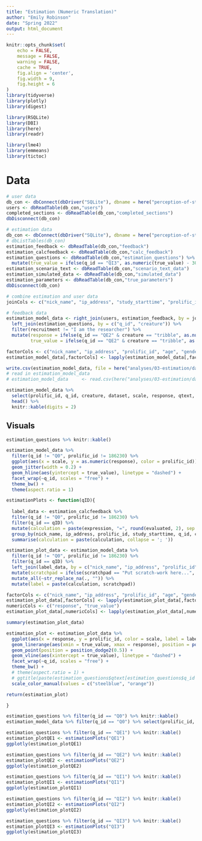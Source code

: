 ```yaml
---
title: "Estimation (Numeric Translation)"
author: "Emily Robinson"
date: "Spring 2022"
output: html_document
---
```


```r
knitr::opts_chunk$set(
	echo = FALSE,
	message = FALSE,
	warning = FALSE,
	cache = TRUE,
	fig.align = 'center',
	fig.width = 9,
	fig.height = 6
)
library(tidyverse)
library(plotly)
library(digest)

library(RSQLite)
library(DBI)
library(here)
library(readr)

library(lme4)
library(emmeans)
library(tictoc)
```

# Data

```r
# user data
db_con <- dbConnect(dbDriver("SQLite"), dbname = here("perception-of-statistical-graphics/databases/test-run/00_demographics_db.db"))
users <- dbReadTable(db_con,"users")
completed_sections <- dbReadTable(db_con,"completed_sections")
dbDisconnect(db_con)

# estimation data
db_con <- dbConnect(dbDriver("SQLite"), dbname = here("perception-of-statistical-graphics/databases/test-run/03_estimation_db.db"))
# dbListTables(db_con)
estimation_feedback <- dbReadTable(db_con,"feedback")
estimation_calcfeedback <- dbReadTable(db_con,"calc_feedback")
estimation_questions <- dbReadTable(db_con,"estimation_questions") %>%
  mutate(true_value = ifelse(q_id == "QI3", as.numeric(true_value) - 3010, true_value))
estimation_scenario_text <- dbReadTable(db_con,"scenario_text_data")
estimation_simulated_data <- dbReadTable(db_con,"simulated_data")
estimation_parameters <- dbReadTable(db_con,"true_parameters")
dbDisconnect(db_con)

# combine estimation and user data
joinCols <- c("nick_name", "ip_address", "study_starttime", "prolific_id")

# feedback data
estimation_model_data <- right_join(users, estimation_feedback, by = joinCols) %>%
  left_join(estimation_questions, by = c("q_id", "creature")) %>%
  filter(recruitment != "I am the researcher") %>%
  mutate(response = ifelse(q_id == "QE2" & creature == "tribble", as.numeric(response) - 4500, response),
         true_value = ifelse(q_id == "QE2" & creature == "tribble", as.numeric(true_value) - 4500, true_value))

factorCols <- c("nick_name", "ip_address", "prolific_id", "age", "gender", "academic_study", "computer_mouse", "recruitment", "q_id", "creature", "dataset", "scale")
estimation_model_data[,factorCols] <- lapply(estimation_model_data[,factorCols], factor)

write.csv(estimation_model_data, file = here("analyses/03-estimation/data/estimation-model-data.csv"), row.names = F, na = "")
# read in estimation_model_data
# estimation_model_data     <- read.csv(here("analyses/03-estimation/data/estimation-model-data.csv"))

estimation_model_data %>%
  select(prolific_id, q_id, creature, dataset, scale, response, qtext, true_value) %>%
  head() %>%
  knitr::kable(digits = 2)
```

## Visuals

```r

estimation_questions %>% knitr::kable()

estimation_model_data %>%
  filter(q_id != "Q0", prolific_id != 186230) %>%
  ggplot(aes(x = scale, y = as.numeric(response), color = prolific_id)) +
  geom_jitter(width = 0.2) +
  geom_hline(aes(yintercept = true_value), linetype = "dashed") +
  facet_wrap(~q_id, scales = "free") +
  theme_bw() +
  theme(aspect.ratio = 1)
```


```r

estimationPlots <- function(qID){
  
  label_data <- estimation_calcfeedback %>%
  filter(q_id != "Q0", prolific_id != 186230) %>%
  filter(q_id == qID) %>%
  mutate(calculation = paste(expression, "=", round(evaluated, 2), sep = "")) %>%
  group_by(nick_name, ip_address, prolific_id, study_starttime, q_id, creature, dataset, scale) %>%
  summarise(calculation = paste(calculation, collapse = '; '))

estimation_plot_data <- estimation_model_data %>%
  filter(q_id != "Q0", prolific_id != 186230) %>%
  filter(q_id == qID) %>%
  left_join(label_data, by = c("nick_name", "ip_address", "prolific_id", "study_starttime", "q_id", "creature", "dataset", "scale")) %>%
  mutate(scratchpad = ifelse(scratchpad == "Put scratch-work here...", NA, paste(";", scratchpad))) %>%
  mutate_all(~str_replace_na(., "")) %>%
  mutate(label = paste(calculation, scratchpad))

factorCols <- c("nick_name", "ip_address", "prolific_id", "age", "gender", "academic_study", "computer_mouse", "recruitment", "order", "q_id", "creature", "dataset", "scale")
estimation_plot_data[,factorCols] <- lapply(estimation_plot_data[,factorCols], factor)
numericCols <- c("response", "true_value")
estimation_plot_data[,numericCols] <- lapply(estimation_plot_data[,numericCols], as.numeric)

summary(estimation_plot_data)

estimation_plot <- estimation_plot_data %>%
  ggplot(aes(x = response, y = prolific_id, color = scale, label = label)) +
  geom_linerange(aes(xmin = true_value, xmax = response), position = position_dodge2(0.5)) +
  geom_point(position = position_dodge2(0.5)) +
  geom_vline(aes(xintercept = true_value), linetype = "dashed") +
  facet_wrap(~q_id, scales = "free") +
  theme_bw() +
  # theme(aspect.ratio = 1) +
  # ggtitle(paste(estimation_questions$qtext[estimation_questions$q_id == qID][1], "\n ", estimation_questions$qtext[estimation_questions$q_id == qID][2])) +
  scale_color_manual(values = c("steelblue", "orange"))

return(estimation_plot)  

}

estimation_questions %>% filter(q_id == "Q0") %>% knitr::kable()
estimation_model_data %>% filter(q_id == "Q0") %>% select(prolific_id, creature, scale, response) %>% knitr::kable()

estimation_questions %>% filter(q_id == "QE1") %>% knitr::kable()
estimation_plotQE1 <- estimationPlots("QE1")
ggplotly(estimation_plotQE1)

estimation_questions %>% filter(q_id == "QE2") %>% knitr::kable()
estimation_plotQE2 <- estimationPlots("QE2")
ggplotly(estimation_plotQE2)

estimation_questions %>% filter(q_id == "QI1") %>% knitr::kable()
estimation_plotQI1 <- estimationPlots("QI1")
ggplotly(estimation_plotQI1)

estimation_questions %>% filter(q_id == "QI2") %>% knitr::kable()
estimation_plotQI2 <- estimationPlots("QI2")
ggplotly(estimation_plotQI2)

estimation_questions %>% filter(q_id == "QI3") %>% knitr::kable()
estimation_plotQI3 <- estimationPlots("QI3")
ggplotly(estimation_plotQI3)
```

